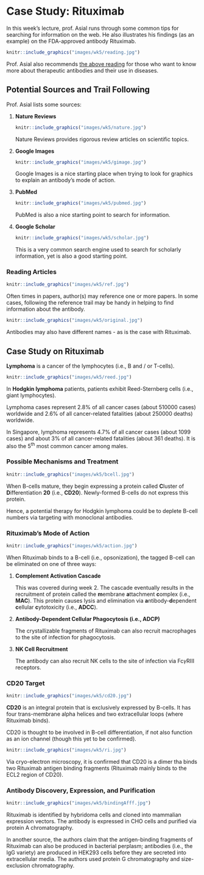 # Case Study: Rituximab

In this week's lecture, prof. Asial runs through some common tips for searching for information on the web.  He also illustrates his findings (as an example) on the FDA-approved antibody Rituximab.

```r
knitr::include_graphics("images/wk5/reading.jpg")
```

Prof. Asial also recommends [the above reading](https://jbiomedsci.biomedcentral.com/articles/10.1186/s12929-019-0592-z) for those who want to know more about therapeutic antibodies and their use in diseases.

## Potential Sources and Trail Following

Prof. Asial lists some sources:

1.  **Nature Reviews**

    ```r
    knitr::include_graphics("images/wk5/nature.jpg")
    ```
    
    Nature Reviews provides rigorous review articles on scientific topics.
    
1.  **Google Images**

    ```r
    knitr::include_graphics("images/wk5/gimage.jpg")    
    ```
    
    Google Images is a nice starting place when trying to look for graphics to explain an antibody's mode of action.
    
1.  **PubMed**

    ```r
    knitr::include_graphics("images/wk5/pubmed.jpg")    
    ```
    
    PubMed is also a nice starting point to search for information.

1.  **Google Scholar**

    ```r
    knitr::include_graphics("images/wk5/scholar.jpg")    
    ```
    
    This is a very common search engine used to search for scholarly information, yet is also a good starting point.
    
### Reading Articles 

```r
knitr::include_graphics("images/wk5/ref.jpg")
```

Often times in papers, author(s) may reference one or more papers.  In some cases, following the reference trail may be handy in helping to find information about the antibody.

```r
knitr::include_graphics("images/wk5/original.jpg")
```

Antibodies may also have different names - as is the case with Rituximab.  

## Case Study on Rituximab 

**Lymphoma** is a cancer of the lymphocytes (i.e., B and / or T-cells).  

```r
knitr::include_graphics("images/wk5/reed.jpg")
```

In **Hodgkin lymphoma** patients, patients exhibit Reed-Sternberg cells (i.e., giant lymphocytes).

Lymphoma cases represent 2.8% of all cancer cases (about 510000 cases) worldwide and 2.6% of all cancer-related fatalities (about 250000 deaths) worldwide.

In Singapore, lymphoma represents 4.7% of all cancer cases (about 1099 cases) and about 3% of all cancer-related fatalities (about 361 deaths).  It is also the 5^th^ most common cancer among males.

### Possible Mechanisms and Treatment

```r
knitr::include_graphics("images/wk5/bcell.jpg")
```

When B-cells mature, they begin expressing a protein called **C**luster of **D**ifferentiation **20** (i.e., **CD20**).  Newly-formed B-cells do not express this protein.

Hence, a potential therapy for Hodgkin lymphoma could be to deplete B-cell numbers via targeting with monoclonal antibodies.

### Rituximab's Mode of Action

```r
knitr::include_graphics("images/wk5/action.jpg")
```

When Rituximab binds to a B-cell (i.e., opsonization), the tagged B-cell can be eliminated on one of three ways:

1.  **Complement Activation Cascade**

    This was covered during week 2.  The cascade eventually results in the recruitment of protein called the **m**embrane **a**ttachment **c**omplex (i.e., **MAC**).  This protein causes lysis and elimination via **a**ntibody-**d**ependent **c**ellular **c**ytotoxicity (i.e., **ADCC**).
    
1.  **Antibody-Dependent Cellular Phagocytosis (i.e., ADCP)**

    The crystallizable fragments of Rituximab can also recruit macrophages to the site of infection for phagocytosis.
    
1.  **NK Cell Recruitment**

    The antibody can also recruit NK cells to the site of infection via Fc$\gamma$RIII receptors.
    
### CD20 Target

```r
knitr::include_graphics("images/wk5/cd20.jpg")
```

**CD20** is an integral protein that is exclusively expressed by B-cells.  It has four trans-membrane alpha helices and two extracellular loops (where Rituximab binds). 

CD20 is thought to be involved in B-cell differentiation, if not also function as an ion channel (though this yet to be confirmed).

```r
knitr::include_graphics("images/wk5/ri.jpg")
```

Via cryo-electron microscopy, it is confirmed that CD20 is a dimer tha binds two Rituximab antigen binding fragments (Rituximab mainly binds to the ECL2 region of CD20).

### Antibody Discovery, Expression, and Purification

```r
knitr::include_graphics("images/wk5/bindingAfff.jpg")
```

Rituximab is identified by hybridoma cells and cloned into mammalian expression vectors.  The antibody is expressed in CHO cells and purified via protein A chromatography.

In another source, the authors claim that the antigen-binding fragments of Rituximab can also be produced in bacterial perplasm; antibodies (i.e., the IgG variety) are produced in HEK293 cells before they are secreted into extracellular media.  The authors used protein G chromatography and size-exclusion chromatography.




    
    
      

